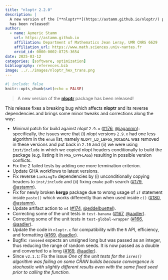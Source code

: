 ```yaml
---
title: "nloptr 2.2.0"
description: |
  A new version of the [**nloptr**](https://astamm.github.io/nloptr/) package
  has been released!
author:
  - name: Aymeric Stamm
    url: https://astamm.github.io
    affiliation: Department of Mathematics Jean Leray, UMR CNRS 6629
    affiliation_url: https://www.math.sciences.univ-nantes.fr
    orcid_id: 0000-0002-8725-3654
date: 2025-03-12
categories: [software, optimization]
bibliography: references.bib
image: ../../images/nloptr_hex_trans.png
---
```


```r
#| include: false
knitr::opts_chunk$set(echo = FALSE)
```

> A new version of the [**nloptr**](https://astamm.github.io/nloptr/) package
has been released!

This release fixes a breaking bug which affects **nloptr** and its reverse
dependencies and brings some minor tweaks and corrections along the way:

- Minimal patch for build against *nlopt* `2.9.x` ([#176](https://github.com/astamm/nloptr/pull/176), [\@jaganmn](https://github.com/jaganmn)):
specifically, the issues were that (i) *nlopt* versions `2.9.x` had one less
algorithm in the `enum` list, namely `NLOPT_LD_LBFGS_NOCEDAL` was removed in
these versions and put back in `2.10` and (ii) we were using `inst/include` in
which we copied nlopt headers conditionally to build the package (e.g. listing
it in `PKG_CPPFLAGS`) resulting in possible version conflicts.
- Fix the 2 failed tests by adding one more termination criterion.
- Update GHA workflows to latest versions.
- Fix reverse `LinkingTo` dependencies by (i) unconditionally copying headers to `inst/include` and (ii) fixing `cmake` path search ([#179](https://github.com/astamm/nloptr/pull/179), [\@astamm](https://github.com/astamm)).
- Fix for newly broken **kergp** package due to wrong usage of `if` statement
inside `paste()` which works differently than when used inside `c()`
([#180](https://github.com/astamm/nloptr/pull/180),
[\@astamm](https://github.com/astamm)).
- Update artifact action to `v4`
([#174](https://github.com/astamm/nloptr/pull/174),
[\@eddelbuettel](https://github.com/eddelbuettel)).
- Correcting some of the unit tests in `test-banana`
([#167](https://github.com/astamm/nloptr/pull/167),
[\@aadler](https://github.com/aadler)).
- Correcting some of the unit tests in `test-global-wrapper`
([#166](https://github.com/astamm/nloptr/pull/166),
[\@aadler](https://github.com/aadler)).
- Update the code in `nloptr.c` for compatibility with the `R` API, efficiency,
and formatting ([#169](https://github.com/astamm/nloptr/pull/169), 
[\@aadler](https://github.com/aadler)).
- Bugfix: `ranseed` expects an unsigned long but was passed as an integer, thus
reducing the range of random seeds. It is now passed as a double and converted
to a long ([#169](https://github.com/astamm/nloptr/pull/169),
[\@aadler](https://github.com/aadler)).
- Since `v2.1.1`: Fix the issue *One of the unit tests for the `isres()`
algorithm was failing on some CRAN builds because convergence is stochastic with
slightly different results even with the same fixed seed prior to calling the
function.*
